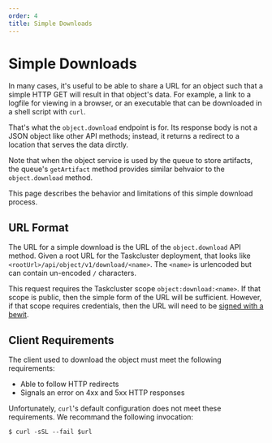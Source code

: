 ```yaml
---
order: 4
title: Simple Downloads
---
```


# Simple Downloads

In many cases, it's useful to be able to share a URL for an object such that a simple HTTP GET will result in that object's data.
For example, a link to a logfile for viewing in a browser, or an executable that can be downloaded in a shell script with `curl`.

That's what the `object.download` endpoint is for.
Its response body is not a JSON object like other API methods; instead, it returns a redirect to a location that serves the data dirctly.

Note that when the object service is used by the queue to store artifacts, the queue's `getArtifact` method provides similar behvaior to the `object.download` method.

This page describes the behavior and limitations of this simple download process.

## URL Format

The URL for a simple download is the URL of the `object.download` API method.
Given a root URL for the Taskcluster deployment, that looks like `<rootUrl>/api/object/v1/download/<name>`.
The `<name>` is urlencoded but can contain un-encoded `/` characters.

This request requires the Taskcluster scope `object:download:<name>`.
If that scope is public, then the simple form of the URL will be sufficient.
However, if that scope requires credentials, then the URL will need to be [signed with a bewit](/docs/manual/design/apis/hawk/signed-urls).

## Client Requirements

The client used to download the object must meet the following requirements:

* Able to follow HTTP redirects
* Signals an error on 4xx and 5xx HTTP responses

Unfortunately, `curl`'s default configuration does not meet these requirements.
We recommand the following invocation:

```
$ curl -sSL --fail $url
```
